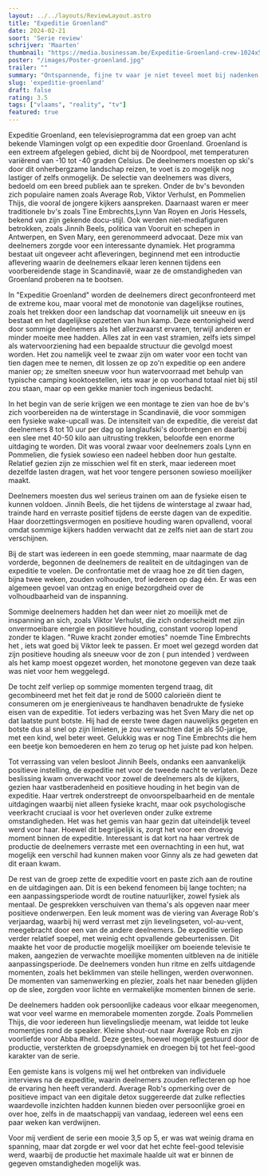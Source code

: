 ```yaml
---
layout: ../../layouts/ReviewLayout.astro
title: "Expeditie Groenland"
date: 2024-02-21
soort: 'Serie review'
schrijver: 'Maarten'
thumbnail: "https://media.businessam.be/Expeditie-Groenland-crew-1024x576.jpg"
poster: "/images/Poster-groenland.jpg"
trailer: ""
summary: "Ontspannende, fijne tv waar je niet teveel moet bij nadenken. Expeditie Groenland neemt je mee door adembenemende landschappen met aimable BVs, kortom feel-good gegarandeerd"
slug: 'expeditie-groenland'
draft: false
rating: 3.5
tags: ["vlaams", "reality", "tv"]
featured: true
---
```


Expeditie Groenland, een televisieprogramma dat een groep van acht bekende Vlamingen volgt op een expeditie door Groenland. Groenland is een extreem afgelegen gebied, dicht bij de Noordpool, met temperaturen variërend van -10 tot -40 graden Celsius. De deelnemers moesten op ski's door dit onherbergzame landschap reizen, te voet is zo mogelijk nog lastiger of zelfs onmogelijk.
De selectie van deelnemers was divers, bedoeld om een breed publiek aan te spreken. Onder de bv's bevonden zich populaire namen zoals Average Rob, Viktor Verhulst, en Pommelien Thijs, die vooral de jongere kijkers aanspreken. Daarnaast waren er meer traditionele bv's zoals Tine Embrechts,Lynn Van Royen en Joris Hessels, bekend van zijn gekende docu-stijl. Ook werden niet-mediafiguren betrokken, zoals Jinnih Beels, politica van Vooruit en schepen in Antwerpen, en Sven Mary, een gerenommeerd advocaat. Deze mix van deelnemers zorgde voor een interessante dynamiek. Het programma bestaat uit ongeveer acht afleveringen, beginnend met een introductie aflevering waarin de deelnemers elkaar leren kennen tijdens een voorbereidende stage in Scandinavië, waar ze de omstandigheden van Groenland proberen na te bootsen.

In "Expeditie Groenland" worden de deelnemers direct geconfronteerd met de extreme kou, maar vooral met de monotonie van dagelijkse routines, zoals het trekken door een landschap dat voornamelijk uit sneeuw en ijs bestaat en het dagelijkse opzetten van hun kamp. Deze eentonigheid werd door sommige deelnemers als het allerzwaarst ervaren, terwijl anderen er minder moeite mee hadden. Alles zat in een vast stramien, zelfs iets simpel als watervoorziening had een bepaalde structuur die gevolgd moest worden. Het zou namelijk veel te zwaar zijn om water voor een tocht van tien dagen mee te nemen, dit lossen ze op zo'n expeditie op een andere manier op; ze smelten sneeuw voor hun watervoorraad met behulp van typische camping kooktoestellen, iets waar je op voorhand totaal niet bij stil zou staan, maar op een gekke manier toch ingenieus bedacht.

In het begin van de serie krijgen we een montage te zien van hoe de bv's zich voorbereiden na de winterstage in Scandinavië, die voor sommigen een fysieke wake-upcall was. De intensiteit van de expeditie, die vereist dat deelnemers 8 tot 10 uur per dag op langlaufski's doorbrengen en daarbij een slee met 40-50 kilo aan uitrusting trekken, beloofde een enorme uitdaging te worden. Dit was vooral zwaar voor deelnemers zoals Lynn en Pommelien, die fysiek sowieso een nadeel hebben door hun gestalte. Relatief gezien zijn ze misschien wel fit en sterk, maar iedereen moet dezelfde lasten dragen, wat het voor tengere personen sowieso moeilijker maakt.

Deelnemers moesten dus wel serieus trainen om aan de fysieke eisen te kunnen voldoen. Jinnih Beels, die het tijdens de winterstage al zwaar had, trainde hard en verraste positief tijdens de eerste dagen van de expeditie. Haar doorzettingsvermogen en positieve houding waren opvallend, vooral omdat sommige kijkers hadden verwacht dat ze zelfs niet aan de start zou verschijnen.

Bij de start was iedereen in een goede stemming, maar naarmate de dag vorderde, begonnen de deelnemers de realiteit en de uitdagingen van de expeditie te voelen. De confrontatie met de vraag hoe ze dit tien dagen, bijna twee weken, zouden volhouden, trof iedereen op dag één. Er was een algemeen gevoel van ontzag en enige bezorgdheid over de volhoudbaarheid van de inspanning.

Sommige deelnemers hadden het dan weer niet zo moeilijk met de inspanning an sich, zoals Viktor Verhulst, die zich onderscheidt met zijn onvermoeibare energie en positieve houding, constant voorop lopend zonder te klagen. "Ruwe kracht zonder emoties" noemde Tine Embrechts het , iets wat goed bij Viktor leek te passen. Er moet wel gezegd worden dat zijn positieve houding als sneeuw voor de zon ( pun intended ) verdween als het kamp moest opgezet worden, het monotone gegeven van deze taak was niet voor hem weggelegd.

De tocht zelf verliep op sommige momenten tergend traag, dit gecombineerd met het feit dat je rond de 5000 calorieën dient te consumeren om je energieniveaus te handhaven benadrukte de fysieke eisen van de expeditie. Tot ieders verbazing was het Sven Mary die net op dat laatste punt botste. Hij had de eerste twee dagen nauwelijks gegeten en botste dus al snel op zijn limieten, je zou verwachten dat je als 50-jarige, met een kind, wel beter weet. Gelukkig was er nog Tine Embrechts die hem een beetje kon bemoederen en hem zo terug op het juiste pad kon helpen.

Tot verrassing van velen besloot Jinnih Beels, ondanks een aanvankelijk positieve instelling, de expeditie net voor de tweede nacht te verlaten. Deze beslissing kwam onverwacht voor zowel de deelnemers als de kijkers, gezien haar vastberadenheid en positieve houding in het begin van de expeditie. Haar vertrek onderstreept de onvoorspelbaarheid en de mentale uitdagingen waarbij niet alleen fysieke kracht, maar ook psychologische veerkracht cruciaal is voor het overleven onder zulke extreme omstandigheden. Het was het gemis van haar gezin dat uiteindelijk teveel werd voor haar. Hoewel dit begrijpelijk is, zorgt het voor een droevig moment binnen de expeditie. Interessant is dat kort na haar vertrek de productie de deelnemers verraste met een overnachting in een hut, wat mogelijk een verschil had kunnen maken voor Ginny als ze had geweten dat dit eraan kwam.

De rest van de groep zette de expeditie voort en paste zich aan de routine en de uitdagingen aan. Dit is een bekend fenomeen bij lange tochten; na een aanpassingsperiode wordt de routine natuurlijker, zowel fysiek als mentaal. De gesprekken verschuiven van thema's als opgeven naar meer positieve onderwerpen. Een leuk moment was de viering van Average Rob's verjaardag, waarbij hij werd verrast met zijn lievelingseten, vol-au-vent, meegebracht door een van de andere deelnemers.
De expeditie verliep verder relatief soepel, met weinig echt opvallende gebeurtenissen. Dit maakte het voor de productie mogelijk moeilijker om boeiende televisie te maken, aangezien de verwachte moeilijke momenten uitbleven na de initiële aanpassingsperiode. De deelnemers vonden hun ritme en zelfs uitdagende momenten, zoals het beklimmen van steile hellingen, werden overwonnen. De momenten van samenwerking en plezier, zoals het naar beneden glijden op de slee, zorgden voor lichte en vermakelijke momenten binnen de serie.

De deelnemers hadden ook persoonlijke cadeaus voor elkaar meegenomen, wat voor veel warme en memorabele momenten zorgde. Zoals Pommelien Thijs, die voor iedereen hun lievelingsliedje meenam, wat leidde tot leuke momentjes rond de speaker. Kleine shout-out naar Average Rob en zijn voorliefde voor Abba #held. Deze gestes, hoewel mogelijk gestuurd door de productie, versterkten de groepsdynamiek en droegen bij tot het feel-good karakter van de serie.

Een gemiste kans is volgens mij wel het ontbreken van individuele interviews na de expeditie, waarin deelnemers zouden reflecteren op hoe de ervaring hen heeft veranderd. Average Rob's opmerking over de positieve impact van een digitale detox suggereerde dat zulke reflecties waardevolle inzichten hadden kunnen bieden over persoonlijke groei en over hoe, zelfs in de maatschappij van vandaag, iedereen wel eens een paar weken kan verdwijnen.

Voor mij verdient de serie een mooie 3,5 op 5, er was wat weinig drama en spanning, maar dat zorgde er wel voor dat het echte feel-good televisie werd, waarbij de productie het maximale haalde uit wat er binnen de gegeven omstandigheden mogelijk was.

